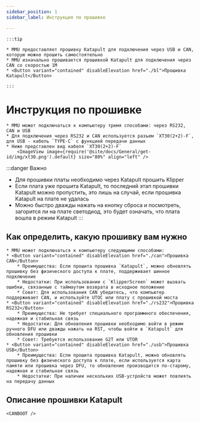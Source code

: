 ```yaml
---
sidebar_position: 1
sidebar_label: Инструкция по прошивке

---
```









    :::tip

    * MMU предоставляет прошивку Katapult для подключения через USB и CAN, которую можно прошить самостоятельно
    * MMU изначально прошивается прошивкой Katapult для подключения через CAN со скоростью 1M
    * <Button variant="contained" disableElevation href="./bl">Прошивка Katapult</Button>

    :::

# Инструкция по прошивке

    * MMU может подключаться к компьютеру тремя способами: через RS232, CAN и USB
    * Для подключения через RS232 и CAN используется разъем `XT30(2+2)-F`, для USB - кабель `TYPE-C` с функцией передачи данных
    * Ниже представлен вид кабеля `XT30(2+2)-F`
        <ImageView image={require('@site/docs/General/get-id/img/xt30.png').default} size="80%" align="left" />

:::danger Важно
* Для прошивки платы необходимо через Katapult прошить Klipper
* Если плата уже прошита Katapult, то последний этап прошивки Katapult можно пропустить, это лишь на случай, если прошивка Katapult на плате не удалась
* Можно быстро дважды нажать на кнопку сброса и посмотреть, загорится ли на плате светодиод, это будет означать, что плата вошла в режим Katapult
:::

## Как определить, какую прошивку вам нужно

    * MMU может подключаться к компьютеру следующими способами:
    * <Button variant="contained" disableElevation href="./can">Прошивка CAN</Button>
        * Преимущества: Если прошита прошивка `Katapult`, можно обновлять прошивку без физического доступа к плате, поддерживает шинное подключение
        * Недостатки: При использовании с `KlipperScreen` может вызвать ошибки, связанные с таймаутом возврата в исходное положение
        * Совет: Для использования CAN убедитесь, что компьютер поддерживает CAN, и используйте UTOC или плату с прошивкой моста
    * <Button variant="contained" disableElevation href="./rs232">Прошивка RS232</Button>
        * Преимущества: Не требует специального программного обеспечения, надежная и стабильная связь
        * Недостатки: Для обновления прошивки необходимо войти в режим ручного DFU или дважды нажать на RST, чтобы войти в `Katapult` для обновления прошивки
        * Совет: Требуется использование G2T или UTOR
    * <Button variant="contained" disableElevation href="./usb">Прошивка USB</Button>
        * Преимущества: Если прошита прошивка Katapult, можно обновлять прошивку без физического доступа к плате, если используется карта памяти или прошивка через DFU, то обновление производится по-старому, надежная и стабильная связь
        * Недостатки: При наличии нескольких USB-устройств может повлиять на передачу данных

## Описание прошивки Katapult

    <CANBOOT />